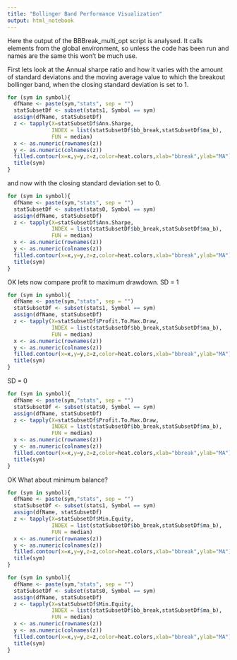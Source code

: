 ```yaml
---
title: "Bollinger Band Performance Visualization"
output: html_notebook
---
```


Here the output of the BBBreak_multi_opt script is analysed. It calls elements from the global environment, so unless the code has been run and names are the same this won't be much use. 

First lets look at the Annual sharpe ratio and how it varies with the amount of standard deviatons and the moving average value to which the breakout bollinger band, when the closing standard deviation is set to 1.

```r
for (sym in symbol){
  dfName <- paste(sym,"stats", sep = "")
  statSubsetDf <- subset(stats1, Symbol == sym)
  assign(dfName, statSubsetDf)
  z <- tapply(X=statSubsetDf$Ann.Sharpe, 
              INDEX = list(statSubsetDf$bb_break,statSubsetDf$ma_b), 
              FUN = median)
  x <- as.numeric(rownames(z))
  y <- as.numeric(colnames(z))
  filled.contour(x=x,y=y,z=z,color=heat.colors,xlab="bbreak",ylab="MA")
  title(sym)
}
```
and now with the closing standard deviation set to 0.
```r
for (sym in symbol){
  dfName <- paste(sym,"stats", sep = "")
  statSubsetDf <- subset(stats0, Symbol == sym)
  assign(dfName, statSubsetDf)
  z <- tapply(X=statSubsetDf$Ann.Sharpe, 
              INDEX = list(statSubsetDf$bb_break,statSubsetDf$ma_b), 
              FUN = median)
  x <- as.numeric(rownames(z))
  y <- as.numeric(colnames(z))
  filled.contour(x=x,y=y,z=z,color=heat.colors,xlab="bbreak",ylab="MA")
  title(sym)
}
```

OK lets now compare profit to maximum drawdown. SD = 1

```r
for (sym in symbol){
  dfName <- paste(sym,"stats", sep = "")
  statSubsetDf <- subset(stats1, Symbol == sym)
  assign(dfName, statSubsetDf)
  z <- tapply(X=statSubsetDf$Profit.To.Max.Draw, 
              INDEX = list(statSubsetDf$bb_break,statSubsetDf$ma_b), 
              FUN = median)
  x <- as.numeric(rownames(z))
  y <- as.numeric(colnames(z))
  filled.contour(x=x,y=y,z=z,color=heat.colors,xlab="bbreak",ylab="MA")
  title(sym)
}
```
SD = 0
```r
for (sym in symbol){
  dfName <- paste(sym,"stats", sep = "")
  statSubsetDf <- subset(stats0, Symbol == sym)
  assign(dfName, statSubsetDf)
  z <- tapply(X=statSubsetDf$Profit.To.Max.Draw, 
              INDEX = list(statSubsetDf$bb_break,statSubsetDf$ma_b), 
              FUN = median)
  x <- as.numeric(rownames(z))
  y <- as.numeric(colnames(z))
  filled.contour(x=x,y=y,z=z,color=heat.colors,xlab="bbreak",ylab="MA")
  title(sym)
}
```

OK What about minimum balance?

```r
for (sym in symbol){
  dfName <- paste(sym,"stats", sep = "")
  statSubsetDf <- subset(stats1, Symbol == sym)
  assign(dfName, statSubsetDf)
  z <- tapply(X=statSubsetDf$Min.Equity, 
              INDEX = list(statSubsetDf$bb_break,statSubsetDf$ma_b), 
              FUN = median)
  x <- as.numeric(rownames(z))
  y <- as.numeric(colnames(z))
  filled.contour(x=x,y=y,z=z,color=heat.colors,xlab="bbreak",ylab="MA")
  title(sym)
}
```

```r
for (sym in symbol){
  dfName <- paste(sym,"stats", sep = "")
  statSubsetDf <- subset(stats0, Symbol == sym)
  assign(dfName, statSubsetDf)
  z <- tapply(X=statSubsetDf$Min.Equity, 
              INDEX = list(statSubsetDf$bb_break,statSubsetDf$ma_b), 
              FUN = median)
  x <- as.numeric(rownames(z))
  y <- as.numeric(colnames(z))
  filled.contour(x=x,y=y,z=z,color=heat.colors,xlab="bbreak",ylab="MA")
  title(sym)
}
```

